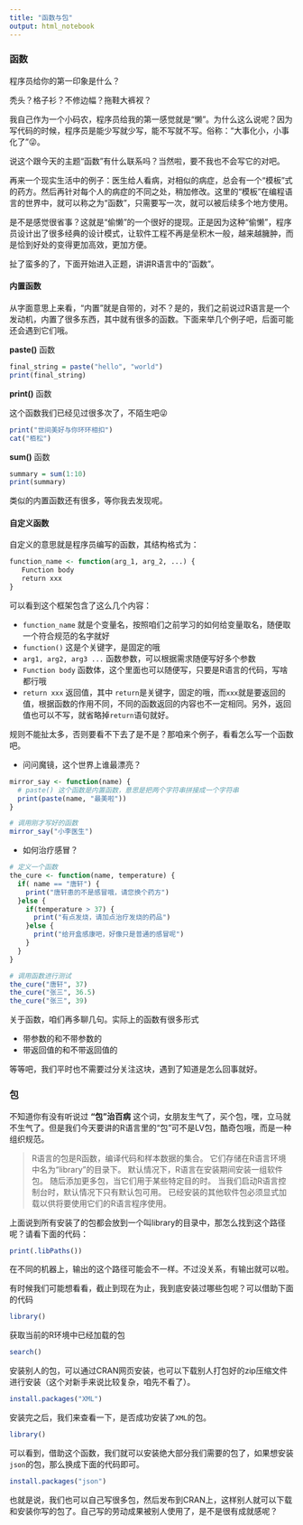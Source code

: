```yaml
---
title: "函数与包"
output: html_notebook
---
```


### 函数

程序员给你的第一印象是什么？

秃头？格子衫？不修边幅？拖鞋大裤衩？

我自己作为一个小码农，程序员给我的第一感觉就是“懒”。为什么这么说呢？因为写代码的时候，程序员是能少写就少写，能不写就不写。俗称：“大事化小，小事化了”😜。

说这个跟今天的主题“函数”有什么联系吗？当然啦，要不我也不会写它的对吧。

再来一个现实生活中的例子：医生给人看病，对相似的病症，总会有一个“模板”式的药方。然后再针对每个人的病症的不同之处，稍加修改。这里的“模板”在编程语言的世界中，就可以称之为“函数”，只需要写一次，就可以被后续多个地方使用。

是不是感觉很省事？这就是“偷懒”的一个很好的提现。正是因为这种“偷懒”，程序员设计出了很多经典的设计模式，让软件工程不再是垒积木一般，越来越臃肿，而是恰到好处的变得更加高效，更加方便。

扯了蛮多的了，下面开始进入正题，讲讲R语言中的“函数”。

#### 内置函数
从字面意思上来看，“内置”就是自带的，对不？是的，我们之前说过R语言是一个发动机，内置了很多东西，其中就有很多的函数。下面来举几个例子吧，后面可能还会遇到它们哦。


**paste()** 函数

```r
final_string = paste("hello", "world")
print(final_string)
```


**print()** 函数

这个函数我们已经见过很多次了，不陌生吧😜
```r
print("世间美好与你环环相扣")
cat("栢松")
```

**sum()** 函数
```r
summary = sum(1:10)
print(summary)
```

类似的内置函数还有很多，等你我去发现呢。




#### 自定义函数

自定义的意思就是程序员编写的函数，其结构格式为：

```r
function_name <- function(arg_1, arg_2, ...) {
   Function body 
   return xxx
}
```

可以看到这个框架包含了这么几个内容：

- `function_name` 就是个变量名，按照咱们之前学习的如何给变量取名，随便取一个符合规范的名字就好
- `function()` 这是个关键字，是固定的哦
- `arg1, arg2, arg3 ...` 函数参数，可以根据需求随便写好多个参数
- `Function body`  函数体，这个里面也可以随便写，只要是R语言的代码，写啥都行哦
- `return xxx` 返回值，其中 `return`是关键字，固定的哦，而`xxx`就是要返回的值，根据函数的作用不同，不同的函数返回的内容也不一定相同。另外，返回值也可以不写，就省略掉`return`语句就好。


规则不能扯太多，否则要看不下去了是不是？那咱来个例子，看看怎么写一个函数吧。


- 问问魔镜，这个世界上谁最漂亮？

```r
mirror_say <- function(name) {
  # paste() 这个函数是内置函数，意思是把两个字符串拼接成一个字符串
  print(paste(name, "最美啦"))
}

# 调用刚才写好的函数
mirror_say("小李医生")
```


- 如何治疗感冒？

```r
# 定义一个函数
the_cure <- function(name, temperature) {
  if( name == "唐轩") {
    print("唐轩患的不是感冒哦，请您换个药方")
  }else {
    if(temperature > 37) {
      print("有点发烧，请加点治疗发烧的药品")
    }else {
      print("给开盒感康吧，好像只是普通的感冒呢")
    }
  }
}

# 调用函数进行测试
the_cure("唐轩", 37)
the_cure("张三", 36.5)
the_cure("张三", 39)
```


关于函数，咱们再多聊几句。实际上的函数有很多形式

- 带参数的和不带参数的
- 带返回值的和不带返回值的

等等吧，我们平时也不需要过分关注这块，遇到了知道是怎么回事就好。


### 包

不知道你有没有听说过 **“包”治百病** 这个词，女朋友生气了，买个包，嘿，立马就不生气了。但是我们今天要讲的R语言里的“包”可不是LV包，酷奇包哦，而是一种组织规范。


> R语言的包是R函数，编译代码和样本数据的集合。 它们存储在R语言环境中名为“library”的目录下。 默认情况下，R语言在安装期间安装一组软件包。 随后添加更多包，当它们用于某些特定目的时。 当我们启动R语言控制台时，默认情况下只有默认包可用。 已经安装的其他软件包必须显式加载以供将要使用它们的R语言程序使用。




上面说到所有安装了的包都会放到一个叫library的目录中，那怎么找到这个路径呢？请看下面的代码：

```r
print(.libPaths())
```

在不同的机器上，输出的这个路径可能会不一样。不过没关系，有输出就可以啦。



有时候我们可能想看看，截止到现在为止，我到底安装过哪些包呢？可以借助下面的代码
```r
library()
```


获取当前的R环境中已经加载的包


```r
search()
```


安装别人的包，可以通过CRAN网页安装，也可以下载别人打包好的zip压缩文件进行安装（这个对新手来说比较复杂，咱先不看了）。

```r
install.packages("XML")
```


安装完之后，我们来查看一下，是否成功安装了`XML`的包。

```r
library()
```


可以看到，借助这个函数，我们就可以安装绝大部分我们需要的包了，如果想安装`json`的包，那么换成下面的代码即可。

```r
install.packages("json")
```

也就是说，我们也可以自己写很多包，然后发布到CRAN上，这样别人就可以下载和安装你写的包了。自己写的劳动成果被别人使用了，是不是很有成就感呢？
